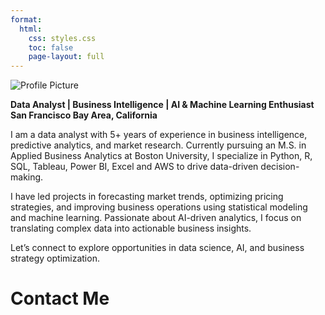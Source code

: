 ```yaml
---
format:
  html:
    css: styles.css
    toc: false
    page-layout: full
---
```


<div class="hero">
  <img src="./image/my_image.jpg" alt="Profile Picture" class="profile-img" />
<link rel="stylesheet" href="https://cdnjs.cloudflare.com/ajax/libs/font-awesome/6.5.0/css/all.min.css" />


  
  <p><strong>Data Analyst | Business Intelligence | AI & Machine Learning Enthusiast</strong><br>
   <strong>San Francisco Bay Area, California</strong></p>
</div>


<div class="section fade-in">
  <p>
    I am a data analyst with 5+ years of experience in business intelligence, predictive analytics, and market research. Currently pursuing an M.S. in Applied Business Analytics at Boston University, I specialize in Python, R, SQL, Tableau, Power BI, Excel and AWS to drive data-driven decision-making.
  </p>
  <p>
    I have led projects in forecasting market trends, optimizing pricing strategies, and improving business operations using statistical modeling and machine learning. Passionate about AI-driven analytics, I focus on translating complex data into actionable business insights.
  </p>
  <p>
    Let’s connect to explore opportunities in data science, AI, and business strategy optimization.
  </p>
</div>



# Contact Me

<div class="contact-box" style="text-align: center; font-size: 1.8rem;">
  <a href="mailto:prabuj1611@gmail.com" style="margin: 0 20px; color: #007bff;">
    <i class="fas fa-envelope"></i>
  </a>
  <a href="https://www.linkedin.com/in/prabu-jeyabalan/" target="_blank" style="margin: 0 20px; color: #0e76a8;">
    <i class="fab fa-linkedin"></i>
  </a>
  <a href="https://github.com/prabuj1611" target="_blank" style="margin: 0 20px; color: #333;">
    <i class="fab fa-github"></i>
  </a>
</div>








